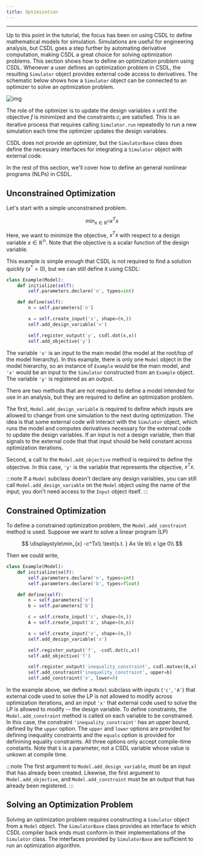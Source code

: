 ```yaml
---
title: Optimization
---
```


------------------------------------------------------------------------

Up to this point in the tutorial, the focus has been on using CSDL to
define mathematical models for simulation.
Simulations are useful for engineering analysis, but CSDL goes a step
further by automating derivative computation, making CSDL a great choice
for solving optimization problems.
This section shows how to define an optimization problem using CSDL.
Whenever a user defines an optimization problem in CSDL, the resulting
`Simulator` object provides external code access to derivatives.
The schematic below shows how a `Simulator` object can be connected to
an optimizer to solve an optimization problem.

![img](/img/tutorial/opt.svg)

The role of the optimizer is to update the design variables $x$ until
the objective $f$ is minimized and the constraints $c_i$ are satisfied.
This is an iterative process that requires calling `Simulator.run`
repeatedly to run a new simulation each time the optimizer updates the
design variables.

CSDL does not provide an optimizer, but the `SimulatorBase` class does
define the necessary interfaces for integrating a `Simulator` object
with external code.

In the rest of this section, we'll cover how to define an general
nonlinear programs (NLPs) in CSDL.

## Unconstrained Optimization

Let's start with a simple unconstrained problem.

$$
\displaystyle\min_{x\in\mathbb{R^n}} x^Tx
$$

Here, we want to minimize the objective, $x^Tx$ with respect to a design
variable $x\in\mathbb{R^n}$.
Note that the objective is a scalar function of the design variable.

This example is simple enough that CSDL is not required to find a
solution quickly ($x^*=0$), but we can still define it using CSDL:

```py
class Example(Model):
    def initialize(self):
        self.parameters.declare('n', types=int)

    def define(self):
        n = self.parameters['n']

        x = self.create_input('x', shape=(n,))
        self.add_design_variable('x')

        self.register_output('y', csdl.dot(x,x))
        self.add_objective('y')
```

The variable `'x'` is an input to the main model (the model at the
root/top of the model hierarchy).
In this example, there is only one `Model` object in the model
hierarchy, so an instance of `Example` would be the main model, and
`'x'` would be an input to the `Simulator` constructed from an `Example`
object.
The variable `'y'` is registered as an output.

There are two methods that are not required to define a model intended
for use in an analysis, but they are required to define an optimization
problem.

The first, `Model.add_design_variable` is required to define which
inputs are allowed to change from one simulation to the next during
optimization.
The idea is that some external code will interact with the `Simulator`
object, which runs the model and computes derivatives necessary for the
external code to update the design variables.
If an input is not a design variable, then that signals to the external
code that that input should be held constant across optimization
iterations.

Second, a call to the `Model.add_objective` method is required to define
the objective.
In this case, `'y'` is the variable that represents the objective,
$x^Tx$.

:::note
If a `Model` subclass doesn't declare any design variables, you can
still call `Model.add_design_variable` on the `Model` object using the
name of the input; you don't need access to the `Input` object itself.
:::

## Constrained Optimization

To define a constrained optimization problem, the `Model.add_constraint`
method is used.
Suppose we want to solve a linear program (LP)

$$
\displaystyle\min_{x} -c^Tx\\
\text{s.t.  }  Ax \le b\\
  x \ge 0\\
$$

Then we could write,

```py
class Example(Model):
    def initialize(self):
        self.parameters.declare('n', types=int)
        self.parameters.declare('b', types=float)

    def define(self):
        n = self.parameters['n']
        b = self.parameters['b']

        c = self.create_input('c', shape=(n,))
        A = self.create_input('A', shape=(n,n))

        x = self.create_input('x', shape=(n,))
        self.add_design_variable('x')

        self.register_output('f', -csdl.dot(c,x))
        self.add_objective('f')

        self.register_output('inequality_constraint', csdl.matvec(A,x))
        self.add_constraint('inequality_constraint', upper=b)
        self.add_constraint('x', lower=0)
```


In the example above, we define a `Model` subclass with inputs
(`'c'`, `'A'`) that external code used to solve the LP is not
allowed to modify across optimization iterations, and an input `'x'`
that external code used to solve the LP is allowed to modify -- the
design variable.
To define constraints, the `Model.add_constraint` method is called on
each variable to be constrained.
In this case, the constraint `'inequality_constraint'` has an upper
bound, defined by the `upper` option.
The `upper` and `lower` options are provided for defining inequality
constraints and the `equals` option is provided for definining equality
constraints.
All three options only accept compile-time constants.
Note that `b` is a parameter, not a CSDL variable whose value is unkown
at compile time.

:::note
The first argument to `Model.add_design_variable`, must be an input that
has already been created.
Likewise, the first argument to `Model.add_objective`, and
`Model.add_constraint` must be an output that has already been
registered.
:::

## Solving an Optimization Problem

Solving an optimization problem requires constructing a `Simulator`
object from a `Model` object.
The `SimulatorBase` class provides an interface to which CSDL compiler
back ends must conform in their implementations of the `Simulator`
class.
The interfaces provided by `SimulatorBase` are sufficient to run an
optimization algorithm.
